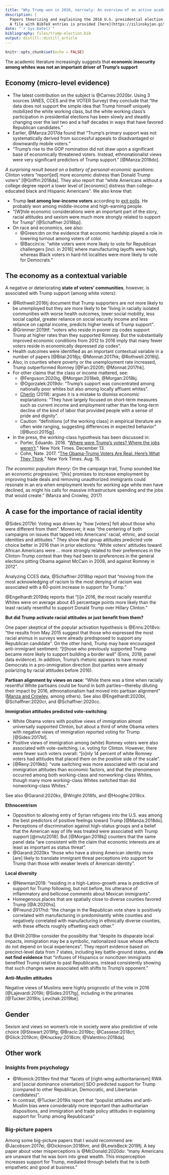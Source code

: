 ```yaml
---
title: "Why Trump won in 2016, narrowly: An overview of an active academic literature"
description: |
  Papers theorizing and explaining the 2016 U.S. presidential election outcome. <br>
  A file with BibTeX entries is provided [here](https://zilinskyjan.github.io/files/trump-election.bib).
date: "`r Sys.Date()`"
bibliography: files/trump-election.bib
output: distill::distill_article
---
```


```r
knitr::opts_chunk$set(echo = FALSE)
```

The academic literature increasingly suggests that **economic insecurity among whites was not an important driver of Trump’s support**

## Economy (micro-level evidence)

* The latest contribution on the subject is @Carnes:2020br. Using 3 sources (ANES, CCES and the VOTER Survey) they conclude that "the data does not support the simple idea that Trump himself uniquely mobilized the white working class, but the white working class’s participation in presidential elections has been slowly and steadily changing over the last two and a half decades in ways that have favored Republican candidates."
* Earlier, @Manza:2017da found that "Trump’s primary support was not systematically derived from successful appeals to disadvantaged or downwardly mobile voters."
* "Trump’s rise to the GOP nomination did not draw upon a significant base of economically threatened voters. Instead, ethnonationalist views were very significant predictors of Trump support." [@Manza:2018do].

*A surprising result based on a battery of personal-economic questions*: Clinton voters “report[ed] more economic distress than Donald Trump voters” [@Griffin:2018da]. They also report that "white Americans without a college degree report a lower level of [economic] distress than college-educated black and Hispanic Americans". We also know that:

* Trump **lost among low-income voters** according to [exit polls](https://www.cnn.com/election/2016/results/exit-polls/national/house). He probably won among middle-income and high-earning people.
* "[W]hile economic considerations were an important part of the story, racial attitudes and sexism were much more strongly related to support for Trump" [@Schaffner:2018bp].
* On race and economics, see also:
  * @Green:dm on the evidence that economic hardship played a role in lowering turnout among voters of color.
  * @Baccini:is: "white voters were more likely to vote for Republican challengers [incl. in 2016] where manufacturing layoffs were high, whereas Black voters in hard-hit localities were more likely to vote for Democrats."

## The economy as a contextual variable

A negative or deteriorating **state of voters’ communities**, however, is associated with Trump support (among white voters):

* @Rothwell:2016tj document that Trump supporters are not more likely to be unemployed but they are more likely to be "living in racially isolated communities with worse health outcomes, lower social mobility, less social capital, greater reliance on social security income and less reliance on capital income, predicts higher levels of Trump support".
* @Grimmer:2019tf: "voters who reside in poorer zip codes support Trump at higher rates than they supported Romney. But the substantially improved economic conditions from 2012 to 2016 imply that many fewer voters reside in economically depressed zip codes".
* Health outcomes were identified as an important contextual variable in a number of papers [@Bilal:2018js; @Monnat:2017hk; @Rothwell:2016tj].
* Also, in counties where poverty or the unemployment rate increased, Trump outperformed Romney [@Fan:2020fi; @Monnat:2017hk].
* For other claims that the class or income mattered, see: 
	* @Ferguson:2020ig, @Morgan:2018eb, @Morgan:2018kj.
	* @Ogorzalek:2019dv: "Trump’s support was concentrated among nationally poor whites but also among locally affluent whites".
	* [Cherlin](https://www.russellsage.org/sites/default/files/In%20the%20Shadow%20of%20Sparrows%20Point_0.pdf) (2019): argues it is a mistake to dismiss economic explanations: "They have largely focused on short-term measures such as current income and employment rather than the long-term decline of the kind of labor that provided people with a sense of pride and dignity".
	* Caution: "definitions [of the working class] in empirical literature are often wide ranging, suggesting differences in expected behavior" [@Bucci:2015gj].
* In the press, the working-class hypothesis has been discussed in:
	* Porter, Eduardo. 2016. “[Where were Trump’s votes? Where the jobs weren’t](https://www.nytimes.com/2016/12/13/business/economy/jobs-economy-voters.html).” New York Times. December 13.
	* Cohn, Nate. 2017. “[The Obama-Trump Voters Are Real. Here’s What They Think](https://www.nytimes.com/2017/08/15/upshot/the-obama-trump-voters-are-real-heres-what-they-think.html).” New York Times. Aug. 15.

*The economic populism theory*: On the campaign trail, Trump sounded like an economic progressive; “[his] promises to increase employment by improving trade deals and removing unauthorized immigrants could resonate in an era when employment levels for working age white men have declined, as might his calls for massive infrastructure spending and the jobs that would create.” (Manza and Crowley, 2017)

## A case for the importance of racial identity

@Sides:2017bl: Voting was driven by "how [voters] felt about those who were different from them". Moreover, it was "the centering of both campaigns on issues that tapped into Americans’ racial, ethnic, and social identities and attitudes." They show that group attitudes predicted vote choice better in 2016 than in prior elections: “White voters’ attitudes toward African Americans were … more strongly related to their preferences in the Clinton-Trump contest than they had been to preferences in the general elections pitting Obama against McCain in 2008, and against Romney in 2012”.

Analyzing CCES data, @Schaffner:2018bp report that “moving from the most acknowledging of racism to the most denying of racism was associated with a 60-point increase in support for Trump.”

@Engelhardt:2019dq reports that "[i]n 2016, the most racially resentful Whites were on average about 45 percentage points more likely than the least racially resentful to support Donald Trump over Hillary Clinton." 

**But did Trump activate racial attitudes or just benefit from them?** 

One paper skeptical of the popular activation hypothesis is @Enns:2018vo: "the results from May 2015 suggest that those who expressed the most racial animus in surveys were already predisposed to support any Republican candidate". On the other hand, Trump may have encouraged anti-immigrant sentiment: "[t]hose who previously supported Trump became more likely to support building a border wall" (Enns, 2018, panel data evidence). In addition, Trump's rhetoric appears to have moved Democrats in a pro-immigration direction (but parties were already polarizing by racial attitudes before 2016).

**Partisan alignment by views on race**: "While there was a time when racially resentful White partisans could be found in both parties—thereby diluting their impact by 2016, ethnonationalism had moved into partisan alignment" ([Manza and Crowley](https://journals.sagepub.com/doi/full/10.1177/1536504218766548), among others). See also @Engelhardt:2020bl, @Schaffner:2020cr, and @Schaffner:2020cc.

**Immigration attitudes predicted vote-switching**: 

* White Obama voters with positive views of immigration almost universally supported Clinton, but about a third of white Obama voters with negative views of immigration reported voting for Trump [@Sides:2017bl]. 
* Positive views of immigration among (white) Romney voters were also associated with vote-switching, i.e. voting for Clinton. However, there were fewer such voters overall: "[o]nly 14 percent of white Romney voters had attitudes that placed them on the positive side of the scale". 
* [@Reny:2019kb]: "vote switching was more associated with racial and immigration attitudes than economic factors, and that the phenomenon occurred among both working-class and nonworking-class Whites, though many more working-class Whites switched than did nonworking-class Whites."

See also @Garand:2020kx, @Wright:2018fs, and @Hooghe:2018cx.

**Ethnocentrism** 

* Opposition to allowing entry of Syrian refugees into the U.S. was  among the best predictors of positive feelings toward Trump [@Manza:2018do].
* Perceptions of discrimination against high-status groups and a belief that the American way of life was treated were associated with Trump support [@mutz2018]. But [@Morgan:2018kj] counters that the same panel data “are consistent with the claim that economic interests are at least as important as status threat".
* @Garand:2020kx "those who have a strong American identity more [are] likely to translate immigrant threat perceptions into support for Trump than those with weaker levels of American identity".

**Local diversity**

* @Newman2018: "residing in a high-Latino-growth area is predictive of support for Trump following, but not before, his utterance of inflammatory and bellicose comments about Mexican immigrants".
* Homegenous places that are spatially close to diverse counties favored Trump [@A:2020hs].
* @Freund:2017hd: "the change in the Republican vote share is positively correlated with manufacturing in predominantly white counties and negatively correlated with manufacturing in ethnically diverse counties, with these effects roughly offsetting each other."

But @Hill:2019iw consider the possiblity that "despite its disparate local impacts, immigration may be a symbolic, nationalized issue whose effects do not depend on local experiences". They report evidence based on precinct-level data from 7 states, including key battle-ground states, and **do not find evidence** that "influxes of Hispanics or noncitizen immigrants benefited Trump relative to past Republicans, instead consistently showing that such changes were associated with shifts to Trump’s opponent."

**Anti-Muslim attitudes** 

Negative views of Muslims were highly prognostic of the vote in 2016 [@Lajevardi:2019ii; @Sides:2017tg], including in the primaries [@Tucker:2019is; Levchak:2019be].

## Gender

Sexism and views on women's role in society were also predictive of vote choice [@Stewart:2019fg; @Bracic:2019bc; @Cassese:2018ct; @Glick:2019cm; @Knuckey:2018cm; @Valentino:2018da].

## Other work

### Insights from psychology

* @Womick:2018ev find that "facets of [right-wing authoritarianism] RWA and [social dominance orientation] SDO predicted support for Trump (compared to other Republican, Democratic, and Libertarian candidates)". 
* In contrast, @Tucker:2019is report that "populist attitudes and anti-Muslim bias were considerably more important than authoritarian dispositions, and immigration and trade policy attitudes in explaining support for Trump among Republicans"

### Big-picture papers

Among some big-picture papers that I would recommend are: @Jacobson:2017ei, @Dickinson:2018hm, and @LewisBeck:2019fj. A key paper about voter misperceptions is @McDonald:2020do: "many Americans are unaware that he was born into great wealth. This misperception increases support for Trump, mediated through beliefs that he is both empathetic and good at business."



